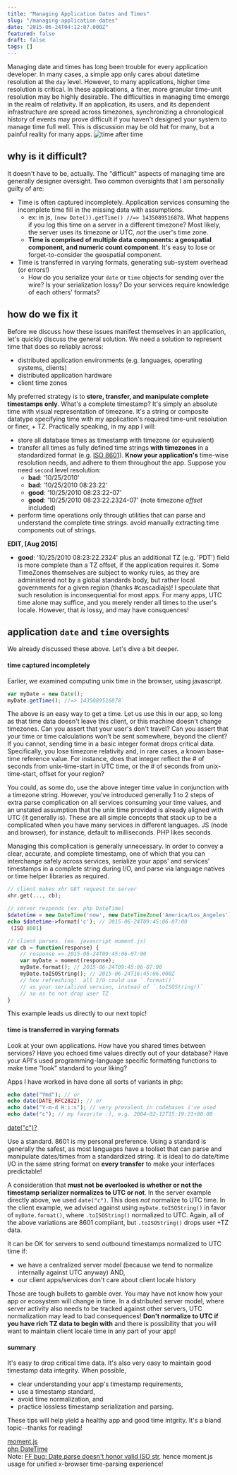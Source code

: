 ```yaml
---
title: "Managing Application Dates and Times"
slug: "/managing-application-dates"
date: "2015-06-24T04:12:07.000Z"
featured: false
draft: false
tags: []
---
```


Managing date and times has long been trouble for every application developer.
In many cases, a simple app only cares about datetime resolution at the `day`
level. However, to many applications, higher time resolution is critical. In
these applications, a finer, more granular time-unit resolution may be highly
desirable. The difficulties in managing time emerge in the realm of relativity.
If an application, its users, and its dependent infrastructure are spread across
timezones, synchronizing a chronological history of events may prove difficult
if you haven't designed your system to manage time full well. This is discussion
may be old hat for many, but a painful reality for many apps.
![time after time](./images/Universal_Dial_Plate_or_Times_of_all_Nations_1854.png)

## why is it difficult?

It doesn't have to be, actually. The "difficult" aspects of managing time are
generally designer oversight. Two common oversights that I am personally guilty
of are:

- Time is often captured incompletely. Application services consuming the
  incomplete time fill in the missing data with assumptions.
  - ex: in js, `(new Date()).getTime() //=> 1435089516878`. What happens if you
    log this time on a server in a different timezone? Most likely, the server
    uses its timezone or UTC, _not_ the user's time zone.
  - **Time is comprised of multiple data components: a geospatial component, and
    numeric count component**. It's easy to lose or forget-to-consider the
    geospatial component.
- Time is transferred in varying formats, generating sub-system overhead (or
  errors!)
  - How do you serialize your `date` or `time` objects for sending over the
    wire? Is your serialization lossy? Do your services require knowledge of
    each others' formats?

## how do we fix it

Before we discuss how these issues manifest themselves in an application, let's
quickly discuss the general solution. We need a solution to represent time that
does so reliably across:

- distributed application environments (e.g. languages, operating systems,
  clients)
- distributed application hardware
- client time zones

My preferred strategy is to **store, transfer, and manipulate complete
timestamps only**. What's a complete timestamp? It's simply an absolute time
with visual representation of timezone. It's a string or composite datatype
specifying time with my application's required time-unit resolution or finer, +
TZ. Practically speaking, in my app I will:

- store all database times as timestamp with timezone (or equivalent)
- transfer all times as fully defined time strings **with timezones** in a
  standardized format (e.g.
  [ISO 8601](https://en.wikipedia.org/?title=ISO_8601)). **Know your
  application's** time-wise resolution needs, and adhere to them throughout the
  app. Suppose you need `second` level resolution:
  - **bad**: '10/25/2010'
  - **bad**: '10/25/2010 08:23:22'
  - **good**: '10/25/2010 08:23:22-07'
  - **good**: '10/25/2010 08:23:22.2324-07' (note timezone _offset_ included)
- perform time operations only through utilities that can parse and understand
  the complete time strings. avoid manually extracting time components out of
  strings.

**EDIT, [Aug 2015]**

- **good**: '10/25/2010 08:23:22.2324' plus an additional TZ (e.g. 'PDT') field
  is more complete than a TZ offset, if the application requires it. Some
  TimeZones themselves are subject to wonky rules, as they are administered not
  by a global standards body, but rather local governments for a given region
  (thanks #cascadiajs)! I speculate that such resolution is inconsequential for
  most apps. For many apps, UTC time alone may suffice, and you merely render
  all times to the user's locale. However, that _is_ lossy, and may have
  consquences!

## application `date` and `time` oversights

We already discussed these above. Let's dive a bit deeper.

#### time captured incompletely

Earlier, we examined computing unix time in the browser, using javascript.

```js
var myDate = new Date();
myDate.getTime(); //=> 1435089516878`
```

The above is an easy way to get a time. Let us use this in our app, so long as
that time data doesn't leave this client, or this machine doesn't change
timezones. Can you assert that your user's don't travel? Can you assert that
your time or time calculations won't be sent somewhere, beyond the client? If
you cannot, sending time in a basic integer format drops critical data.
Specifically, you lose timezone relativity and, in rare cases, a known base-time
reference value. For instance, does that integer reflect the # of seconds from
unix-time-start in UTC time, or the # of seconds from unix-time-start, offset
for your region?

You could, as some do, use the above integer time value in conjunction with a
timezone string. However, you've introduced generally 1 to 2 steps of extra
parse complication on all services consuming your time values, and an unstated
assumption that the unix time provided is already aligned with UTC (it generally
is). These are all simple concepts that stack up to be a complicated when you
have many services in different languages. JS (node and browser), for instance,
default to milliseconds. PHP likes seconds.

Managing this complication is generally unnecessary. In order to convey a clear,
accurate, and complete timestamp, one of which that you can interchange safely
across services, serialize your apps' and services' timestamps in a complete
string during I/O, and parse via language natives or time helper libraries as
required.

```php
// client makes xhr GET request to server
xhr.get(..., cb);

// server responds (ex. php DateTime)
$datetime = new DateTime('now', new DateTimeZone('America/Los_Angeles'));
echo $datetime->format('c'); // 2015-06-24T09:45:06-07:00
 (ISO 8601)

// client parses. (ex. javascript moment.js)
var cb = function(response) {
	// response => 2015-06-24T09:45:06-07:00
	var myDate = moment(response);
    myDate.format(); // 2015-06-24T09:45:06-07:00
	myDate.toISOString(); // 2015-06-24T16:45:06.000Z
    // how refreshing!  all I/O could use `.format()`
    // as your serialized version, instead of `.toISOString()`
    // so as to not drop user TZ
}
```

This example leads us directly to our next topic!

#### time is transferred in varying formats

Look at your own applications. How have you shared times between services? Have
you echoed time values directly out of your database? Have your API's used
programming-language specific formatting functions to make time "look" standard
to your liking?

Apps I have worked in have done all sorts of variants in php:

```php
echo date("Ymd"); // or
echo date(DATE_RFC2822); // or
echo date("Y-m-d H:i:s"); // very prevalent in codebases i've used
echo date("c"); // my favorite :), e.g. 2004-02-12T15:19:21+00:00
```

[date("c")?](http://php.net/manual/en/function.date.php)

Use a standard. 8601 is my personal preference. Using a standard is generally
the safest, as most languages have a toolset that can parse and manipulate
dates/times from a standardized string. It is ideal to do date/time I/O in the
same string format on **every transfer** to make your interfaces predictable!

A consideration that **must not be overlooked is whether or not the timestamp
serializer normalizes to UTC or not**. In the server example directly above, we
used `date("c")`. This does _not_ normalize to UTC time. In the client example,
we advised against using `myDate.toISOString()` in favor of `myDate.format()`,
where `.toISOString()` normalized to UTC. Again, all of the above variations are
8601 compliant, but `.toISOString()` drops user +TZ data.

It can be OK for servers to send outbound timestamps normalized to UTC time if:

- we have a centralized server model (because we tend to normalize internally
  against UTC anyway) AND,
- our client apps/services don't care about client locale history

Those are tough bullets to gamble over. You may have not know how your app or
ecosystem will change in time. In a distributed server model, where server
activity also needs to be tracked against other servers, UTC normalization may
lead to bad consequences! **Don't normalize to UTC if you have rich TZ data to
begin with** and there is possibility that you will want to maintain client
locale time in any part of your app!

#### summary

It's easy to drop critical time data. It's also very easy to maintain good
timestamp data integrity. When possible,

- clear understanding your app's timestamp requirements,
- use a timestamp standard,
- avoid time normalization, and
- practice lossless timestamp serialization and parsing.

These tips will help yield a healthy app and good time intgrity. It's a bland
topic--thanks for reading!

[moment.js](http://momentjs.com/)<br />
[php DateTime](http://php.net/manual/en/class.datetime.php)<br /> Note:
[FF bug: Date.parse doesn't honor valid ISO str](https://bugzilla.mozilla.org/buglist.cgi?quicksearch=Date.parse&list_id=12345854),
hence moment.js usage for unified x-browser time-parsing experience!
